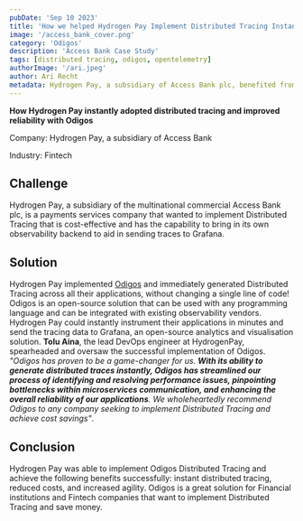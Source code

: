 ```yaml
---
pubDate: 'Sep 10 2023'
title: 'How we helped Hydrogen Pay Implement Distributed Tracing Instantly'
image: '/access_bank_cover.png'
category: 'Odigos'
description: 'Access Bank Case Study'
tags: [distributed tracing, odigos, opentelemetry]
authorImage: '/ari.jpeg'
author: Ari Recht
metadata: Hydrogen Pay, a subsidiary of Access Bank plc, benefited from Odigos for cost-effective Distributed Tracing, a valuable solution for financial institutions and Fintech companies.
---
```


**How Hydrogen Pay instantly adopted distributed tracing and improved reliability with Odigos**

Company: Hydrogen Pay, a subsidiary of Access Bank

Industry: Fintech

## Challenge

Hydrogen Pay, a subsidiary of the multinational commercial Access Bank plc, is a payments services company that wanted to implement Distributed Tracing that is cost-effective and has the capability to bring in its own observability backend to aid in sending traces to Grafana.

## Solution

Hydrogen Pay implemented [Odigos](https://github.com/keyval-dev/odigos) and immediately generated Distributed Tracing across all their applications, without changing a single line of code! Odigos is an open-source solution that can be used with any programming language and can be integrated with existing observability vendors. Hydrogen Pay could instantly instrument their applications in minutes and send the tracing data to Grafana, an open-source analytics and visualisation solution.
**Tolu Aina**, the lead DevOps engineer at HydrogenPay, spearheaded and oversaw the successful implementation of Odigos. <em>"Odigos has proven to be a game-changer for us. **With its ability to generate distributed traces instantly, Odigos has streamlined our process of identifying and resolving performance issues, pinpointing bottlenecks within microservices communication, and enhancing the overall reliability of our applications**. We wholeheartedly recommend Odigos to any company seeking to implement Distributed Tracing and achieve cost savings"</em>.

## Conclusion

Hydrogen Pay was able to implement Odigos Distributed Tracing and achieve the following benefits successfully: instant distributed tracing, reduced costs, and increased agility. Odigos is a great solution for Financial institutions and Fintech companies that want to implement Distributed Tracing and save money.
